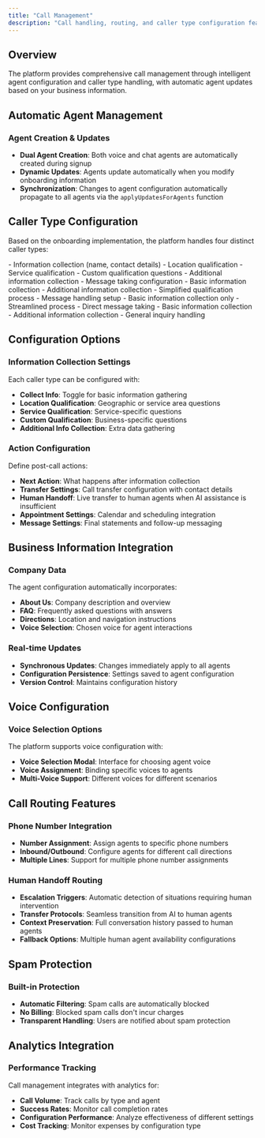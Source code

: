 ```yaml
---
title: "Call Management"
description: "Call handling, routing, and caller type configuration features"
---
```


## Overview

The platform provides comprehensive call management through intelligent agent configuration and caller type handling, with automatic agent updates based on your business information.

## Automatic Agent Management

### Agent Creation & Updates
- **Dual Agent Creation**: Both voice and chat agents are automatically created during signup
- **Dynamic Updates**: Agents update automatically when you modify onboarding information
- **Synchronization**: Changes to agent configuration automatically propagate to all agents via the `applyUpdatesForAgents` function

## Caller Type Configuration

Based on the onboarding implementation, the platform handles four distinct caller types:

<CardGroup cols={2}>
  <Card title="Potential New Clients" icon="user-plus">
    - Information collection (name, contact details)
    - Location qualification
    - Service qualification  
    - Custom qualification questions
    - Additional information collection
    - Message taking configuration
  </Card>
  <Card title="Existing Customers" icon="user-check">
    - Basic information collection
    - Additional information collection
    - Simplified qualification process
    - Message handling setup
  </Card>
  <Card title="Sales Inquiries" icon="briefcase">
    - Basic information collection only
    - Streamlined process
    - Direct message taking
  </Card>
  <Card title="Other Callers" icon="users">
    - Basic information collection
    - Additional information collection
    - General inquiry handling
  </Card>
</CardGroup>

## Configuration Options

### Information Collection Settings
Each caller type can be configured with:
- **Collect Info**: Toggle for basic information gathering
- **Location Qualification**: Geographic or service area questions
- **Service Qualification**: Service-specific questions
- **Custom Qualification**: Business-specific questions
- **Additional Info Collection**: Extra data gathering

### Action Configuration
Define post-call actions:
- **Next Action**: What happens after information collection
- **Transfer Settings**: Call transfer configuration with contact details
- **Human Handoff**: Live transfer to human agents when AI assistance is insufficient
- **Appointment Settings**: Calendar and scheduling integration
- **Message Settings**: Final statements and follow-up messaging

## Business Information Integration

### Company Data
The agent configuration automatically incorporates:
- **About Us**: Company description and overview
- **FAQ**: Frequently asked questions with answers
- **Directions**: Location and navigation instructions
- **Voice Selection**: Chosen voice for agent interactions

### Real-time Updates
- **Synchronous Updates**: Changes immediately apply to all agents
- **Configuration Persistence**: Settings saved to agent configuration
- **Version Control**: Maintains configuration history

## Voice Configuration

### Voice Selection Options
The platform supports voice configuration with:
- **Voice Selection Modal**: Interface for choosing agent voice
- **Voice Assignment**: Binding specific voices to agents
- **Multi-Voice Support**: Different voices for different scenarios

## Call Routing Features

### Phone Number Integration
- **Number Assignment**: Assign agents to specific phone numbers
- **Inbound/Outbound**: Configure agents for different call directions
- **Multiple Lines**: Support for multiple phone number assignments

### Human Handoff Routing
- **Escalation Triggers**: Automatic detection of situations requiring human intervention
- **Transfer Protocols**: Seamless transition from AI to human agents
- **Context Preservation**: Full conversation history passed to human agents
- **Fallback Options**: Multiple human agent availability configurations

## Spam Protection

### Built-in Protection
- **Automatic Filtering**: Spam calls are automatically blocked
- **No Billing**: Blocked spam calls don't incur charges
- **Transparent Handling**: Users are notified about spam protection

## Analytics Integration

### Performance Tracking
Call management integrates with analytics for:
- **Call Volume**: Track calls by type and agent
- **Success Rates**: Monitor call completion rates
- **Configuration Performance**: Analyze effectiveness of different settings
- **Cost Tracking**: Monitor expenses by configuration type
